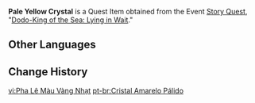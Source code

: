 {{Item Infobox
|id           = 100820
|image        = Item Pale Yellow Crystal.png
|type         = Quest Items
|description  = A crystal chunk that is pale yellow all over, beauteous as the swaying leaves of fall.
|source1      = [[Dodo-King of the Sea: Lying in Wait]]
}}'''Pale Yellow Crystal''' is a Quest Item obtained from the Event [[Story Quest]], "[[Dodo-King of the Sea: Lying in Wait]]."

==Other Languages==
{{Other Languages
|default_hidden = 1
|en      = Pale Yellow Crystal
|zhs     = 浅黄色的水晶
|zhs_rm  = Qiǎn Huángsè de Shuǐjīng
|zht     = 淺黃色的水晶
|zht_rm  = Qiǎn Huángsè de Shuǐjīng
|ja      = 鬱金の水晶
|ja_rm   = Ukon no Suishou
|ko      = 연노란빛 수정
|ko_rm   = 
|es      = Cristal amarillo claro
|fr      = Cristal jaune clair
|ru      = Светло-жёлтый кристалл
|th      = Crystal สีเหลืองอ่อน
|th_rm   = 
|vi      = Pha Lê Màu Vàng Nhạt
|de      = Gelblicher Kristall
|id      = Kristal Kuning Muda
|pt      = Cristal Amarelo Pálido
}}

==Change History==
{{Change History|1.6}}

[[vi:Pha Lê Màu Vàng Nhạt]]
[[pt-br:Cristal Amarelo Pálido]]